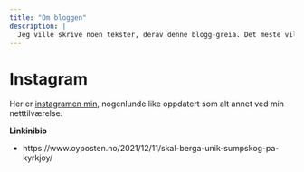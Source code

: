 ```yaml
---
title: "Om bloggen"
description: |
  Jeg ville skrive noen tekster, derav denne blogg-greia. Det meste vil trolig være økologi-relatert, men kanskje det også dukker opp andre ting. Pedagogikken vil ikke alltid være i høysete, men får håpe at den er såpass at jeg skjønner mine egne tekster når jeg leser de igjen om noen år.  
---
```


# Instagram
Her er [instagramen min](https://www.instagram.com/ego_3p/), nogenlunde like oppdatert som alt annet ved min netttilværelse. 

**Linkinibio**

  - https://www.oyposten.no/2021/12/11/skal-berga-unik-sumpskog-pa-kyrkjoy/
  
